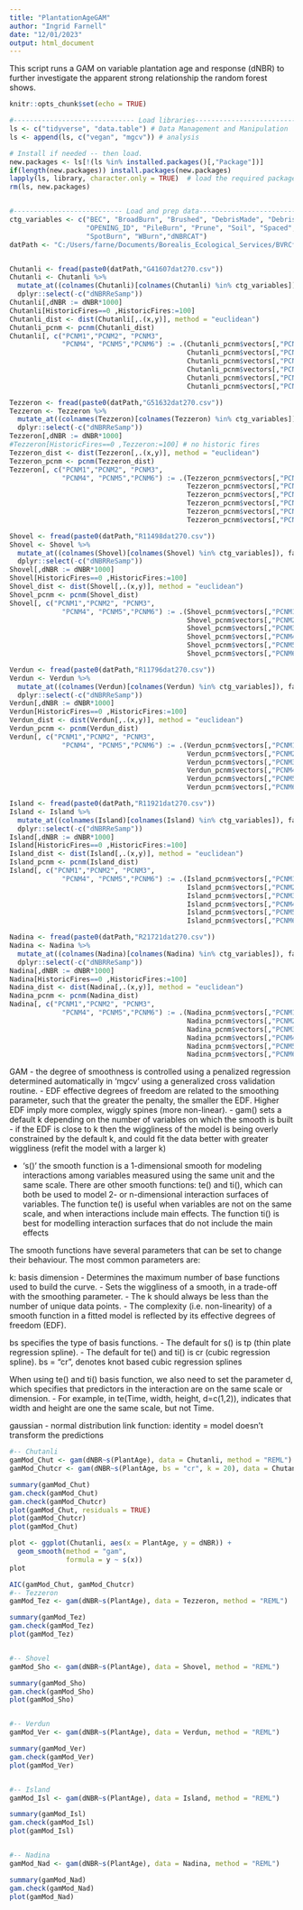 ```yaml
---
title: "PlantationAgeGAM"
author: "Ingrid Farnell"
date: "12/01/2023"
output: html_document
---
```


This script runs a GAM on variable plantation age and response (dNBR) to further investigate the apparent strong relationship the random forest shows.
```r
knitr::opts_chunk$set(echo = TRUE)

#------------------------------ Load libraries---------------------------------#
ls <- c("tidyverse", "data.table") # Data Management and Manipulation
ls <- append(ls, c("vegan", "mgcv")) # analysis

# Install if needed -- then load. 
new.packages <- ls[!(ls %in% installed.packages()[,"Package"])]
if(length(new.packages)) install.packages(new.packages)
lapply(ls, library, character.only = TRUE)  # load the required packages
rm(ls, new.packages)


#--------------------------- Load and prep data--------------------------------#
ctg_variables <- c("BEC", "BroadBurn", "Brushed", "DebrisMade", "DebrisPiled", "Fertil", "MechUnk", 
                   "OPENING_ID", "PileBurn", "Prune", "Soil", "Spaced", 
                   "SpotBurn", "WBurn","dNBRCAT")
datPath <- "C:/Users/farne/Documents/Borealis_Ecological_Services/BVRCfire/"     # "./Inputs/"


Chutanli <- fread(paste0(datPath,"G41607dat270.csv"))
Chutanli <- Chutanli %>%
  mutate_at((colnames(Chutanli)[colnames(Chutanli) %in% ctg_variables]), factor) %>%
  dplyr::select(-c("dNBRReSamp")) 
Chutanli[,dNBR := dNBR*1000]
Chutanli[HistoricFires==0 ,HistoricFires:=100]
Chutanli_dist <- dist(Chutanli[,.(x,y)], method = "euclidean")
Chutanli_pcnm <- pcnm(Chutanli_dist)
Chutanli[, c("PCNM1","PCNM2", "PCNM3",
             "PCNM4", "PCNM5","PCNM6") := .(Chutanli_pcnm$vectors[,"PCNM1"],
                                            Chutanli_pcnm$vectors[,"PCNM2"],
                                            Chutanli_pcnm$vectors[,"PCNM3"],
                                            Chutanli_pcnm$vectors[,"PCNM4"],
                                            Chutanli_pcnm$vectors[,"PCNM5"],
                                            Chutanli_pcnm$vectors[,"PCNM6"])]

Tezzeron <- fread(paste0(datPath,"G51632dat270.csv"))
Tezzeron <- Tezzeron %>%
  mutate_at((colnames(Tezzeron)[colnames(Tezzeron) %in% ctg_variables]), factor)%>%
  dplyr::select(-c("dNBRReSamp"))
Tezzeron[,dNBR := dNBR*1000]
#Tezzeron[HistoricFires==0 ,Tezzeron:=100] # no historic fires
Tezzeron_dist <- dist(Tezzeron[,.(x,y)], method = "euclidean")
Tezzeron_pcnm <- pcnm(Tezzeron_dist)
Tezzeron[, c("PCNM1","PCNM2", "PCNM3",
             "PCNM4", "PCNM5","PCNM6") := .(Tezzeron_pcnm$vectors[,"PCNM1"],
                                            Tezzeron_pcnm$vectors[,"PCNM2"],
                                            Tezzeron_pcnm$vectors[,"PCNM3"],
                                            Tezzeron_pcnm$vectors[,"PCNM4"],
                                            Tezzeron_pcnm$vectors[,"PCNM5"],
                                            Tezzeron_pcnm$vectors[,"PCNM6"])]

Shovel <- fread(paste0(datPath,"R11498dat270.csv"))
Shovel <- Shovel %>%
  mutate_at((colnames(Shovel)[colnames(Shovel) %in% ctg_variables]), factor)%>%
  dplyr::select(-c("dNBRReSamp"))
Shovel[,dNBR := dNBR*1000]
Shovel[HistoricFires==0 ,HistoricFires:=100]
Shovel_dist <- dist(Shovel[,.(x,y)], method = "euclidean")
Shovel_pcnm <- pcnm(Shovel_dist)
Shovel[, c("PCNM1","PCNM2", "PCNM3",
             "PCNM4", "PCNM5","PCNM6") := .(Shovel_pcnm$vectors[,"PCNM1"],
                                            Shovel_pcnm$vectors[,"PCNM2"],
                                            Shovel_pcnm$vectors[,"PCNM3"],
                                            Shovel_pcnm$vectors[,"PCNM4"],
                                            Shovel_pcnm$vectors[,"PCNM5"],
                                            Shovel_pcnm$vectors[,"PCNM6"])]

Verdun <- fread(paste0(datPath,"R11796dat270.csv"))
Verdun <- Verdun %>%
  mutate_at((colnames(Verdun)[colnames(Verdun) %in% ctg_variables]), factor)%>%
  dplyr::select(-c("dNBRReSamp"))
Verdun[,dNBR := dNBR*1000]
Verdun[HistoricFires==0 ,HistoricFires:=100]
Verdun_dist <- dist(Verdun[,.(x,y)], method = "euclidean")
Verdun_pcnm <- pcnm(Verdun_dist)
Verdun[, c("PCNM1","PCNM2", "PCNM3",
             "PCNM4", "PCNM5","PCNM6") := .(Verdun_pcnm$vectors[,"PCNM1"],
                                            Verdun_pcnm$vectors[,"PCNM2"],
                                            Verdun_pcnm$vectors[,"PCNM3"],
                                            Verdun_pcnm$vectors[,"PCNM4"],
                                            Verdun_pcnm$vectors[,"PCNM5"],
                                            Verdun_pcnm$vectors[,"PCNM6"])]

Island <- fread(paste0(datPath,"R11921dat270.csv"))
Island <- Island %>%
  mutate_at((colnames(Island)[colnames(Island) %in% ctg_variables]), factor)%>%
  dplyr::select(-c("dNBRReSamp"))
Island[,dNBR := dNBR*1000]
Island[HistoricFires==0 ,HistoricFires:=100]
Island_dist <- dist(Island[,.(x,y)], method = "euclidean")
Island_pcnm <- pcnm(Island_dist)
Island[, c("PCNM1","PCNM2", "PCNM3",
             "PCNM4", "PCNM5","PCNM6") := .(Island_pcnm$vectors[,"PCNM1"],
                                            Island_pcnm$vectors[,"PCNM2"],
                                            Island_pcnm$vectors[,"PCNM3"],
                                            Island_pcnm$vectors[,"PCNM4"],
                                            Island_pcnm$vectors[,"PCNM5"],
                                            Island_pcnm$vectors[,"PCNM6"])]

Nadina <- fread(paste0(datPath,"R21721dat270.csv"))
Nadina <- Nadina %>%
  mutate_at((colnames(Nadina)[colnames(Nadina) %in% ctg_variables]), factor)%>%
  dplyr::select(-c("dNBRReSamp"))
Nadina[,dNBR := dNBR*1000]
Nadina[HistoricFires==0 ,HistoricFires:=100]
Nadina_dist <- dist(Nadina[,.(x,y)], method = "euclidean")
Nadina_pcnm <- pcnm(Nadina_dist)
Nadina[, c("PCNM1","PCNM2", "PCNM3",
             "PCNM4", "PCNM5","PCNM6") := .(Nadina_pcnm$vectors[,"PCNM1"],
                                            Nadina_pcnm$vectors[,"PCNM2"],
                                            Nadina_pcnm$vectors[,"PCNM3"],
                                            Nadina_pcnm$vectors[,"PCNM4"],
                                            Nadina_pcnm$vectors[,"PCNM5"],
                                            Nadina_pcnm$vectors[,"PCNM6"])]
```

GAM 
- the degree of smoothness is controlled using a penalized regression determined automatically in 'mgcv' using a generalized cross validation routine.
- EDF effective degrees of freedom are related to the smoothing parameter, such that the greater the penalty, the smaller the EDF. Higher EDF imply more complex, wiggly spines (more non-linear).
- gam() sets a default k depending on the number of variables on which the smooth is built
- if the EDF is close to k then the wiggliness of the model is being overly constrained by the default k, and could fit the data better with greater wiggliness (refit the model with a larger k)

- 's()' the smooth function is a 1-dimensional smooth for modeling interactions among variables measured using the same unit and the same scale. There are other smooth functions: te() and ti(), which can both be used to model 2- or n-dimensional interaction surfaces of variables. The function te() is useful when variables are not on the same scale, and when interactions include main effects. The function ti() is best for modelling interaction surfaces that do not include the main effects

The smooth functions have several parameters that can be set to change their behaviour. The most common parameters are:

k: basis dimension - Determines the maximum number of base functions used to build the curve. - Sets the wiggliness of a smooth, in a trade-off with the smoothing parameter. - The k should always be less than the number of unique data points. - The complexity (i.e. non-linearity) of a smooth function in a fitted model is reflected by its effective degrees of freedom (EDF).

bs specifies the type of basis functions. - The default for s() is tp (thin plate regression spline). - The default for te() and ti() is cr (cubic regression spline).
bs = "cr", denotes knot based cubic regression splines

When using te() and ti() basis function, we also need to set the parameter d, which specifies that predictors in the interaction are on the same scale or dimension. - For example, in te(Time, width, height, d=c(1,2)), indicates that width and height are one the same scale, but not Time.

gaussian - normal distribution
link function: identity = model doesn't transform the predictions

```r
#-- Chutanli
gamMod_Chut <- gam(dNBR~s(PlantAge), data = Chutanli, method = "REML") # thin plate regression spline
gamMod_Chutcr <- gam(dNBR~s(PlantAge, bs = "cr", k = 20), data = Chutanli, method = "REML") # cubic regression spline

summary(gamMod_Chut)
gam.check(gamMod_Chut)
gam.check(gamMod_Chutcr)
plot(gamMod_Chut, residuals = TRUE)
plot(gamMod_Chutcr)
plot(gamMod_Chut)

plot <- ggplot(Chutanli, aes(x = PlantAge, y = dNBR)) +
  geom_smooth(method = "gam", 
              formula = y ~ s(x))
plot

AIC(gamMod_Chut, gamMod_Chutcr)
#-- Tezzeron
gamMod_Tez <- gam(dNBR~s(PlantAge), data = Tezzeron, method = "REML")

summary(gamMod_Tez)
gam.check(gamMod_Tez)
plot(gamMod_Tez)


#-- Shovel
gamMod_Sho <- gam(dNBR~s(PlantAge), data = Shovel, method = "REML")

summary(gamMod_Sho)
gam.check(gamMod_Sho)
plot(gamMod_Sho)


#-- Verdun
gamMod_Ver <- gam(dNBR~s(PlantAge), data = Verdun, method = "REML")

summary(gamMod_Ver)
gam.check(gamMod_Ver)
plot(gamMod_Ver)


#-- Island
gamMod_Isl <- gam(dNBR~s(PlantAge), data = Island, method = "REML")

summary(gamMod_Isl)
gam.check(gamMod_Isl)
plot(gamMod_Isl)


#-- Nadina
gamMod_Nad <- gam(dNBR~s(PlantAge), data = Nadina, method = "REML")

summary(gamMod_Nad)
gam.check(gamMod_Nad)
plot(gamMod_Nad)
```


